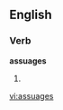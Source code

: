 
==English==

===Verb===
'''assuages'''

# {{third-person singular of|[[assuage]]}}

[[vi:assuages]]
